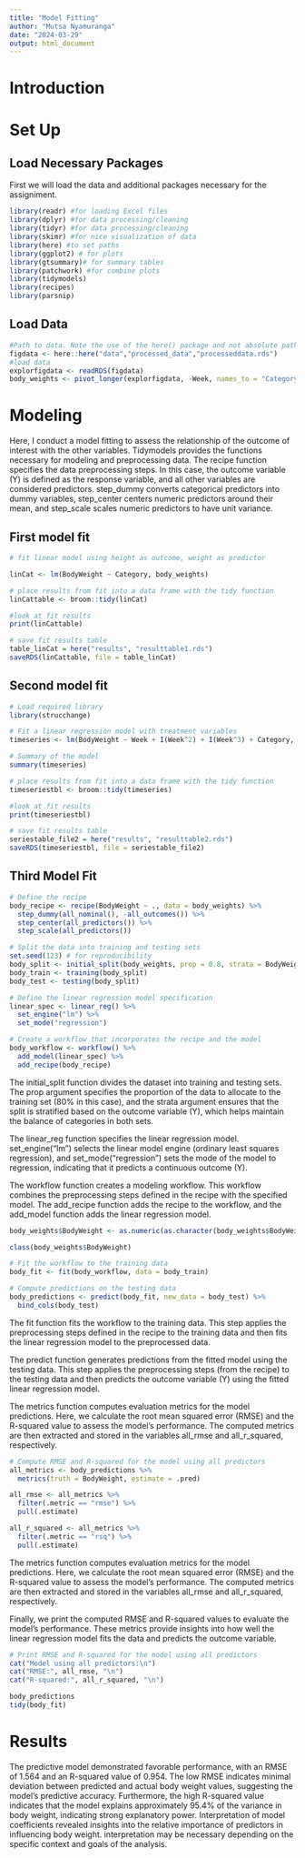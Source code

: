 ```yaml
---
title: "Model Fitting"
author: "Mutsa Nyamuranga"
date: "2024-03-29"
output: html_document
---
```


# Introduction

# Set Up 

## Load Necessary Packages
First we will load the data and additional packages necessary for the
assigniment.

```r
library(readr) #for loading Excel files
library(dplyr) #for data processing/cleaning
library(tidyr) #for data processing/cleaning
library(skimr) #for nice visualization of data 
library(here) #to set paths
library(ggplot2) # for plots
library(gtsummary)# for summary tables
library(patchwork) #for combine plots
library(tidymodels)
library(recipes)
library(parsnip)
```

## Load Data

```r
#Path to data. Note the use of the here() package and not absolute paths
figdata <- here::here("data","processed_data","processeddata.rds")
#load data
explorfigdata <- readRDS(figdata)
body_weights <- pivot_longer(explorfigdata, -Week, names_to = "Category", values_to = "BodyWeight")
```

# Modeling

Here, I conduct a model fitting to assess the relationship of the
outcome of interest with the other variables. Tidymodels provides the
functions necessary for modeling and preprocessing data. The recipe
function specifies the data preprocessing steps. In this case, the
outcome variable (Y) is defined as the response variable, and all other
variables are considered predictors. step_dummy converts categorical
predictors into dummy variables, step_center centers numeric predictors
around their mean, and step_scale scales numeric predictors to have unit
variance.

## First model fit
```r
# fit linear model using height as outcome, weight as predictor

linCat <- lm(BodyWeight ~ Category, body_weights)  

# place results from fit into a data frame with the tidy function
linCattable <- broom::tidy(linCat)

#look at fit results
print(linCattable)

# save fit results table  
table_linCat = here("results", "resulttable1.rds")
saveRDS(linCattable, file = table_linCat)
```

## Second model fit
```r
# Load required library
library(strucchange)

# Fit a linear regression model with treatment variables
timeseries <- lm(BodyWeight ~ Week + I(Week^2) + I(Week^3) + Category, data = body_weights)

# Summary of the model
summary(timeseries)

# place results from fit into a data frame with the tidy function
timeseriestbl <- broom::tidy(timeseries)

#look at fit results
print(timeseriestbl)

# save fit results table  
seriestable_file2 = here("results", "resulttable2.rds")
saveRDS(timeseriestbl, file = seriestable_file2)
```
## Third Model Fit
```r
# Define the recipe
body_recipe <- recipe(BodyWeight ~ ., data = body_weights) %>%
  step_dummy(all_nominal(), -all_outcomes()) %>%
  step_center(all_predictors()) %>%
  step_scale(all_predictors())
```

```r
# Split the data into training and testing sets
set.seed(123) # for reproducibility
body_split <- initial_split(body_weights, prop = 0.8, strata = BodyWeight)
body_train <- training(body_split)
body_test <- testing(body_split)

# Define the linear regression model specification
linear_spec <- linear_reg() %>%
  set_engine("lm") %>%
  set_mode("regression")

# Create a workflow that incorporates the recipe and the model
body_workflow <- workflow() %>%
  add_model(linear_spec) %>%
  add_recipe(body_recipe)
```

The initial_split function divides the dataset into training and testing
sets. The prop argument specifies the proportion of the data to allocate
to the training set (80% in this case), and the strata argument ensures
that the split is stratified based on the outcome variable (Y), which
helps maintain the balance of categories in both sets.

The linear_reg function specifies the linear regression model.
set_engine("lm") selects the linear model engine (ordinary least squares
regression), and set_mode("regression") sets the mode of the model to
regression, indicating that it predicts a continuous outcome (Y).

The workflow function creates a modeling workflow. This workflow
combines the preprocessing steps defined in the recipe with the
specified model. The add_recipe function adds the recipe to the
workflow, and the add_model function adds the linear regression model.

```r
body_weights$BodyWeight <- as.numeric(as.character(body_weights$BodyWeight))

class(body_weights$BodyWeight)
```

```r
# Fit the workflow to the training data
body_fit <- fit(body_workflow, data = body_train)

# Compute predictions on the testing data
body_predictions <- predict(body_fit, new_data = body_test) %>%
  bind_cols(body_test)
```

The fit function fits the workflow to the training data. This step
applies the preprocessing steps defined in the recipe to the training
data and then fits the linear regression model to the preprocessed data.

The predict function generates predictions from the fitted model using
the testing data. This step applies the preprocessing steps (from the
recipe) to the testing data and then predicts the outcome variable (Y)
using the fitted linear regression model.

The metrics function computes evaluation metrics for the model
predictions. Here, we calculate the root mean squared error (RMSE) and
the R-squared value to assess the model's performance. The computed
metrics are then extracted and stored in the variables all_rmse and
all_r_squared, respectively.

```r
# Compute RMSE and R-squared for the model using all predictors
all_metrics <- body_predictions %>%
  metrics(truth = BodyWeight, estimate = .pred)

all_rmse <- all_metrics %>%
  filter(.metric == "rmse") %>%
  pull(.estimate)

all_r_squared <- all_metrics %>%
  filter(.metric == "rsq") %>%
  pull(.estimate)
```

The metrics function computes evaluation metrics for the model
predictions. Here, we calculate the root mean squared error (RMSE) and
the R-squared value to assess the model's performance. The computed
metrics are then extracted and stored in the variables all_rmse and
all_r_squared, respectively.

Finally, we print the computed RMSE and R-squared values to evaluate the
model's performance. These metrics provide insights into how well the
linear regression model fits the data and predicts the outcome variable.

```r
# Print RMSE and R-squared for the model using all predictors
cat("Model using all predictors:\n")
cat("RMSE:", all_rmse, "\n")
cat("R-squared:", all_r_squared, "\n")

body_predictions
tidy(body_fit)
```

# Results
The predictive model demonstrated favorable performance, with an RMSE of 1.564 and an R-squared value of 0.954. The low RMSE indicates minimal deviation between predicted and actual body weight values, suggesting the model's predictive accuracy. Furthermore, the high R-squared value indicates that the model explains approximately 95.4% of the variance in body weight, indicating strong explanatory power. Interpretation of model coefficients revealed insights into the relative importance of predictors in influencing body weight. interpretation may be necessary depending on the specific context and goals of the analysis.
